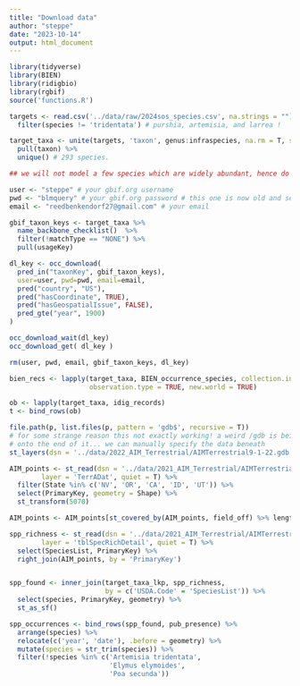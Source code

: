 ```yaml
---
title: "Download data"
author: "steppe"
date: "2023-10-14"
output: html_document
---
```


```r
library(tidyverse)
library(BIEN)
library(ridigbio)
library(rgbif)
source('functions.R')
```

```r
targets <- read.csv('../data/raw/2024sos_species.csv', na.strings = "") %>% 
  filter(species != 'tridentata') # purshia, artemisia, and larrea !

target_taxa <- unite(targets, 'taxon', genus:infraspecies, na.rm = T, sep = ' ') %>% 
  pull(taxon) %>% 
  unique() # 293 species. 

## we will not model a few species which are widely abundant, hence do not require modelling, and would utilize enormous computational resources. 
```

```r
user <- "steppe" # your gbif.org username 
pwd <- "blmquery" # your gbif.org password # this one is now old and serves as an example
email <- "reedbenkendorf27@gmail.com" # your email 

gbif_taxon_keys <- target_taxa %>% 
  name_backbone_checklist()  %>% 
  filter(!matchType == "NONE") %>% 
  pull(usageKey)

dl_key <- occ_download(
  pred_in("taxonKey", gbif_taxon_keys),
  user=user, pwd=pwd, email=email,
  pred("country", "US"),
  pred("hasCoordinate", TRUE),
  pred("hasGeospatialIssue", FALSE),
  pred_gte("year", 1900)
)

occ_download_wait(dl_key)
occ_download_get( dl_key )

rm(user, pwd, email, gbif_taxon_keys, dl_key)
```

```r

bien_recs <- lapply(target_taxa, BIEN_occurrence_species, collection.info = TRUE,
                    observation.type = TRUE, new.world = TRUE)

```

```r

ob <- lapply(target_taxa, idig_records)
t <- bind_rows(ob)

```

```r


file.path(p, list.files(p, pattern = 'gdb$', recursive = T))
# for some strange reason this not exactly working! a weird /gdb is being tagged
# onto the end of it... we can manually specify the data beneath
st_layers(dsn = '../data/2022_AIM_Terrestrial/AIMTerrestrial9-1-22.gdb')

AIM_points <- st_read(dsn = '../data/2021_AIM_Terrestrial/AIMTerrestrial9-1-22.gdb', 
        layer = 'TerrADat', quiet = T) %>%
  filter(State %in% c('NV', 'OR', 'CA', 'ID', 'UT')) %>% 
  select(PrimaryKey, geometry = Shape) %>% 
  st_transform(5070) 

AIM_points <- AIM_points[st_covered_by(AIM_points, field_off) %>% lengths > 0,]

spp_richness <- st_read(dsn = '../data/2021_AIM_Terrestrial/AIMTerrestrial9-1-22.gdb', 
        layer = 'tblSpecRichDetail', quiet = T) %>% 
  select(SpeciesList, PrimaryKey) %>% 
  right_join(AIM_points, by = 'PrimaryKey')


spp_found <- inner_join(target_taxa_lkp, spp_richness, 
                        by = c('USDA.Code' = 'SpeciesList')) %>% 
  select(species, PrimaryKey, geometry) %>% 
  st_as_sf()

spp_occurrences <- bind_rows(spp_found, pub_presence) %>% 
  arrange(species) %>% 
  relocate(c('year', 'date'), .before = geometry) %>% 
  mutate(species = str_trim(species)) %>% 
  filter(!species %in% c('Artemisia tridentata',
                         'Elymus elymoides',
                         'Poa secunda'))

```



